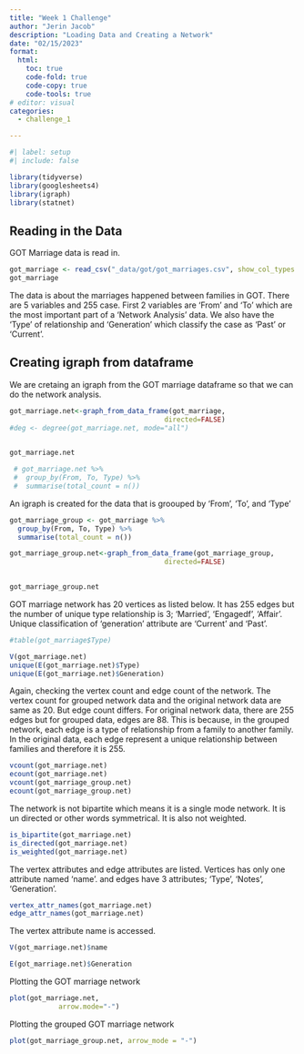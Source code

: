 ```yaml
---
title: "Week 1 Challenge"
author: "Jerin Jacob"
description: "Loading Data and Creating a Network"
date: "02/15/2023"
format:
  html:
    toc: true
    code-fold: true
    code-copy: true
    code-tools: true
# editor: visual
categories: 
  - challenge_1

---
```


```r
#| label: setup
#| include: false

library(tidyverse)
library(googlesheets4)
library(igraph)
library(statnet)

```

## Reading in the Data
GOT Marriage data is read in.


```r
got_marriage <- read_csv("_data/got/got_marriages.csv", show_col_types = FALSE) 
got_marriage
```
The data is about the marriages happened between families in GOT. There are 5 variables and 255 case. First 2 variables are 'From' and 'To' which are the most important part of a 'Network Analysis' data. We also have the 'Type' of relationship and 'Generation' which classify the case as 'Past' or 'Current'. 

## Creating igraph from dataframe

We are cretaing an igraph from the GOT marriage dataframe so that we can do the network analysis.
```r
got_marriage.net<-graph_from_data_frame(got_marriage,
                                      directed=FALSE)
#deg <- degree(got_marriage.net, mode="all")
  

got_marriage.net

```

```r
 # got_marriage.net %>%
 #  group_by(From, To, Type) %>%
 #  summarise(total_count = n())

```

An igraph is created for the data that is groouped by 'From', 'To', and 'Type'
```r
got_marriage_group <- got_marriage %>%
  group_by(From, To, Type) %>%
  summarise(total_count = n())

got_marriage_group.net<-graph_from_data_frame(got_marriage_group,
                                      directed=FALSE)
  

got_marriage_group.net
```




GOT marriage network has 20 vertices as listed below. It has 255 edges but the number of unique type relationship is 3; 'Married', 'Engagedf', 'Affair'. Unique classification of 'generation' attribute are 'Current' and 'Past'.
```r
#table(got_marriage$Type)

V(got_marriage.net)
unique(E(got_marriage.net)$Type)
unique(E(got_marriage.net)$Generation)


```

Again, checking the vertex count and edge count of the network. 
The vertex count for grouped network data and the original network data are same as 20. But edge count differs. For original network data, there are 255 edges but for grouped data, edges are 88. This is because, in the grouped network, each edge is a type of relationship from a family to another family. In the original data, each edge represent a unique relationship between families and therefore it is 255. 
```r
vcount(got_marriage.net)
ecount(got_marriage.net)
vcount(got_marriage_group.net)
ecount(got_marriage_group.net)

```
The network is not bipartite which means it is a single mode network. It is un directed or other words symmetrical. It is also not weighted.
```r
is_bipartite(got_marriage.net)
is_directed(got_marriage.net)
is_weighted(got_marriage.net)

```
The vertex attributes and edge attributes are listed. Vertices has only one attribute named 'name'. and edges have 3 attributes; 'Type', 'Notes', 'Generation'.
```r
vertex_attr_names(got_marriage.net)
edge_attr_names(got_marriage.net)

```
The vertex attribute name is accessed.
```r
V(got_marriage.net)$name

```

```r
E(got_marriage.net)$Generation

```

Plotting the GOT marriage network
```r

plot(got_marriage.net, 
            arrow.mode="-")
```
Plotting the grouped GOT marriage network
```r
plot(got_marriage_group.net, arrow_mode = "-")

```










